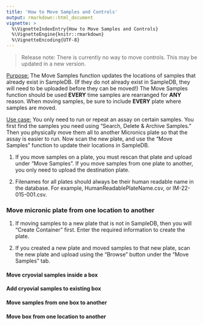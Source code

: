 ```yaml
---
title: 'How to Move Samples and Controls'
output: rmarkdown::html_document
vignette: >
  %\VignetteIndexEntry{How to Move Samples and Controls}
  %\VignetteEngine{knitr::rmarkdown}
  %\VignetteEncoding{UTF-8}
---
```


> Release note: There is currently no way to move controls. This
> may be updated in a new version.

[Purpose:]{.underline} The Move Samples function updates the locations
of samples that already exist in SampleDB. (If they do not already exist
in SampleDB, they will need to be uploaded before they can be moved!)
The Move Samples function should be used **EVERY** time samples are
rearranged for **ANY** reason. When moving samples, be sure to include
**EVERY** plate where samples are moved.

[Use case:]{.underline} You only need to run or repeat an assay on
certain samples. You first find the samples you need using "Search,
Delete & Archive Samples." Then you physically move them all to another
Micronics plate so that the assay is easier to run. Now scan the new
plate, and use the "Move Samples" function to update their locations in
SampleDB.

1.  If you move samples on a plate, you must rescan that plate and
    upload under "Move Samples". If you move samples from one plate to
    another, you only need to upload the destination plate.

2.  Filenames for all plates should always be their human readable name
    in the database. For example, HumanReadablePlateName.csv, or
    IM-22-015-001.csv.

### Move micronic plate from one location to another

1.  If moving samples to a new plate that is not in SampleDB, then you
    will "Create Container" first. Enter the required information to create the plate.

2.  If you created a new plate and moved samples to that new plate, scan
    the new plate and upload using the "Browse" button under the "Move
    Samples" tab.

#### Move cryovial samples inside a box

#### Add cryovial samples to existing box

#### Move samples from one box to another

#### Move box from one location to another

